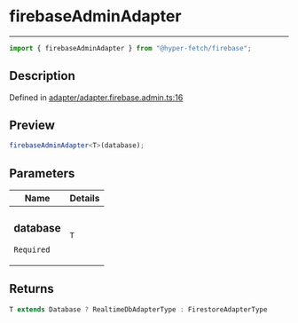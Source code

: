 # firebaseAdminAdapter

<div class="api-docs__separator" data-reactroot="">

---

</div><div class="api-docs__import" data-reactroot="">

```ts
import { firebaseAdminAdapter } from "@hyper-fetch/firebase";
```

</div><div class="api-docs__section">

## Description

</div><div class="api-docs__description"><span class="api-docs__do-not-parse">

</span></div><p class="api-docs__definition">

Defined in
[adapter/adapter.firebase.admin.ts:16](https://github.com/BetterTyped/hyper-fetch/blob/c3e2c45/packages/adapter-firebase/src/adapter/adapter.firebase.admin.ts#L16)

</p><div class="api-docs__section">

## Preview

</div><div class="api-docs__preview fn">

```ts
firebaseAdminAdapter<T>(database);
```

</div><div class="api-docs__section">

## Parameters

</div><div class="api-docs__parameters">
<table>
  <tr>
    <th>Name</th>
    <th>Details</th>
  </tr>
<thead>
</thead>
<tbody>
<tr param-data="docOrFields">
  <td class="api-docs__param-name required">

### database

`Required`

</td><td class="api-docs__param-type">

`T`

</td></tr></tbody></table></div><div class="api-docs__section">

## Returns

</div><div class="api-docs__returns">

```ts
T extends Database ? RealtimeDbAdapterType : FirestoreAdapterType
```

</div>
